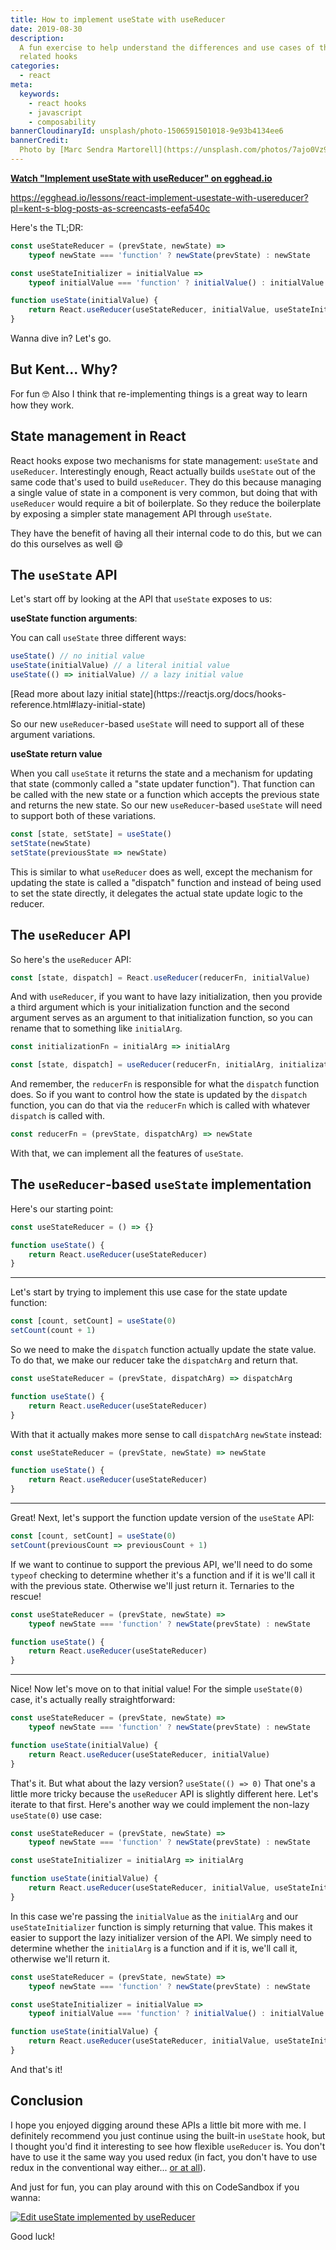 ```yaml
---
title: How to implement useState with useReducer
date: 2019-08-30
description:
  A fun exercise to help understand the differences and use cases of these two
  related hooks
categories:
  - react
meta:
  keywords:
    - react hooks
    - javascript
    - composability
bannerCloudinaryId: unsplash/photo-1506591501018-9e93b4134ee6
bannerCredit:
  Photo by [Marc Sendra Martorell](https://unsplash.com/photos/7ajo0Vz98yU)
---
```


**[Watch "Implement useState with useReducer" on egghead.io](https://egghead.io/lessons/react-implement-usestate-with-usereducer?pl=kent-s-blog-posts-as-screencasts-eefa540c)**

https://egghead.io/lessons/react-implement-usestate-with-usereducer?pl=kent-s-blog-posts-as-screencasts-eefa540c

Here's the TL;DR:

```js
const useStateReducer = (prevState, newState) =>
	typeof newState === 'function' ? newState(prevState) : newState

const useStateInitializer = initialValue =>
	typeof initialValue === 'function' ? initialValue() : initialValue

function useState(initialValue) {
	return React.useReducer(useStateReducer, initialValue, useStateInitializer)
}
```

Wanna dive in? Let's go.

## But Kent... Why?

For fun 🤓 Also I think that re-implementing things is a great way to learn how
they work.

## State management in React

React hooks expose two mechanisms for state management: `useState` and
`useReducer`. Interestingly enough, React actually builds `useState` out of the
same code that's used to build `useReducer`. They do this because managing a
single value of state in a component is very common, but doing that with
`useReducer` would require a bit of boilerplate. So they reduce the boilerplate
by exposing a simpler state management API through `useState`.

They have the benefit of having all their internal code to do this, but we can
do this ourselves as well 😄

## The `useState` API

Let's start off by looking at the API that `useState` exposes to us:

**useState function arguments**:

You can call `useState` three different ways:

```js
useState() // no initial value
useState(initialValue) // a literal initial value
useState(() => initialValue) // a lazy initial value
```

<callout-info class="aside">
	[Read more about lazy initial
	state](https://reactjs.org/docs/hooks-reference.html#lazy-initial-state)
</callout-info>

So our new `useReducer`-based `useState` will need to support all of these
argument variations.

**useState return value**

When you call `useState` it returns the state and a mechanism for updating that
state (commonly called a "state updater function"). That function can be called
with the new state or a function which accepts the previous state and returns
the new state. So our new `useReducer`-based `useState` will need to support
both of these variations.

```js
const [state, setState] = useState()
setState(newState)
setState(previousState => newState)
```

This is similar to what `useReducer` does as well, except the mechanism for
updating the state is called a "dispatch" function and instead of being used to
set the state directly, it delegates the actual state update logic to the
reducer.

## The `useReducer` API

So here's the `useReducer` API:

```js
const [state, dispatch] = React.useReducer(reducerFn, initialValue)
```

And with `useReducer`, if you want to have lazy initialization, then you provide
a third argument which is your initialization function and the second argument
serves as an argument to that initialization function, so you can rename that to
something like `initialArg`.

```js
const initializationFn = initialArg => initialArg

const [state, dispatch] = useReducer(reducerFn, initialArg, initializationFn)
```

And remember, the `reducerFn` is responsible for what the `dispatch` function
does. So if you want to control how the state is updated by the `dispatch`
function, you can do that via the `reducerFn` which is called with whatever
`dispatch` is called with.

```js
const reducerFn = (prevState, dispatchArg) => newState
```

With that, we can implement all the features of `useState`.

## The `useReducer`-based `useState` implementation

Here's our starting point:

```js
const useStateReducer = () => {}

function useState() {
	return React.useReducer(useStateReducer)
}
```

---

Let's start by trying to implement this use case for the state update function:

```js
const [count, setCount] = useState(0)
setCount(count + 1)
```

So we need to make the `dispatch` function actually update the state value. To
do that, we make our reducer take the `dispatchArg` and return that.

```js lines=1
const useStateReducer = (prevState, dispatchArg) => dispatchArg

function useState() {
	return React.useReducer(useStateReducer)
}
```

With that it actually makes more sense to call `dispatchArg` `newState` instead:

```js lines=1
const useStateReducer = (prevState, newState) => newState

function useState() {
	return React.useReducer(useStateReducer)
}
```

---

Great! Next, let's support the function update version of the `useState` API:

```js
const [count, setCount] = useState(0)
setCount(previousCount => previousCount + 1)
```

If we want to continue to support the previous API, we'll need to do some
`typeof` checking to determine whether it's a function and if it is we'll call
it with the previous state. Otherwise we'll just return it. Ternaries to the
rescue!

```js lines=1-2
const useStateReducer = (prevState, newState) =>
	typeof newState === 'function' ? newState(prevState) : newState

function useState() {
	return React.useReducer(useStateReducer)
}
```

---

Nice! Now let's move on to that initial value! For the simple `useState(0)`
case, it's actually really straightforward:

```js lines=4,5
const useStateReducer = (prevState, newState) =>
	typeof newState === 'function' ? newState(prevState) : newState

function useState(initialValue) {
	return React.useReducer(useStateReducer, initialValue)
}
```

That's it. But what about the lazy version? `useState(() => 0)` That one's a
little more tricky because the `useReducer` API is slightly different here.
Let's iterate to that first. Here's another way we could implement the non-lazy
`useState(0)` use case:

```js lines=4,7
const useStateReducer = (prevState, newState) =>
	typeof newState === 'function' ? newState(prevState) : newState

const useStateInitializer = initialArg => initialArg

function useState(initialValue) {
	return React.useReducer(useStateReducer, initialValue, useStateInitializer)
}
```

In this case we're passing the `initialValue` as the `initialArg` and our
`useStateInitializer` function is simply returning that value. This makes it
easier to support the lazy initializer version of the API. We simply need to
determine whether the `initialArg` is a function and if it is, we'll call it,
otherwise we'll return it.

```js lines=5
const useStateReducer = (prevState, newState) =>
	typeof newState === 'function' ? newState(prevState) : newState

const useStateInitializer = initialValue =>
	typeof initialValue === 'function' ? initialValue() : initialValue

function useState(initialValue) {
	return React.useReducer(useStateReducer, initialValue, useStateInitializer)
}
```

And that's it!

## Conclusion

I hope you enjoyed digging around these APIs a little bit more with me. I
definitely recommend you just continue using the built-in `useState` hook, but I
thought you'd find it interesting to see how flexible `useReducer` is. You don't
have to use it the same way you used redux (in fact, you don't have to use redux
in the conventional way either...
[or at all](/blog/application-state-management-with-react)).

And just for fun, you can play around with this on CodeSandbox if you wanna:

[![Edit useState implemented by useReducer](https://codesandbox.io/static/img/play-codesandbox.svg)](https://codesandbox.io/s/react-codesandbox-ptvo1)

Good luck!
